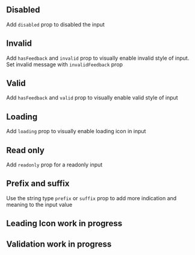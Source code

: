 ## Disabled 

Add `disabled` prop to disabled the input

<Canvas of={InputStories.DisabledInput}>
  <Story of={InputStories.DisabledInput} />
</Canvas>

## Invalid 

Add `hasFeedback` and `invalid` prop to visually enable invalid style of input. 
Set invalid message with `invalidFeedback` prop

<Canvas of={InputStories.InvalidInput}>
  <Story of={InputStories.InvalidInput} />
</Canvas>

## Valid 

Add `hasFeedback` and `valid` prop to visually enable valid style of input

<Canvas of={InputStories.ValidInput}>
  <Story of={InputStories.ValidInput} />
</Canvas>

## Loading  

Add `loading` prop to visually enable loading icon in input

<Canvas of={InputStories.LoadingInput}>
  <Story of={InputStories.LoadingInput} />
</Canvas>

## Read only  

Add `readonly` prop for a readonly input

<Canvas of={InputStories.ReadonlyInput}>
  <Story of={InputStories.ReadonlyInput} />
</Canvas>

## Prefix and suffix 

Use the string type `prefix` or `suffix` prop to add more indication and meaning to the input value

<Canvas of={InputStories.PrefixInput}>
  <Story of={InputStories.PrefixInput} />
</Canvas>

<Canvas of={InputStories.SuffixInput}>
  <Story of={InputStories.SuffixInput} />
</Canvas>

## Leading Icon <sgds-badge show> work in progress </sgds-badge>


## Validation  <sgds-badge show> work in progress </sgds-badge>



